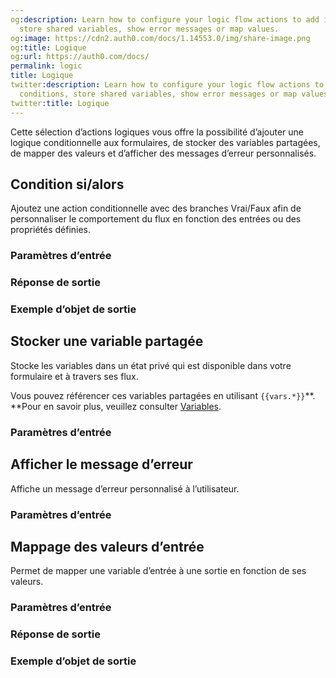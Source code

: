 ```yaml
---
og:description: Learn how to configure your logic flow actions to add if/then conditions,
  store shared variables, show error messages or map values.
og:image: https://cdn2.auth0.com/docs/1.14553.0/img/share-image.png
og:title: Logique
og:url: https://auth0.com/docs/
permalink: logic
title: Logique
twitter:description: Learn how to configure your logic flow actions to add if/then
  conditions, store shared variables, show error messages or map values.
twitter:title: Logique
---
```


Cette sélection d’actions logiques vous offre la possibilité d’ajouter une logique conditionnelle aux formulaires, de stocker des variables partagées, de mapper des valeurs et d’afficher des messages d’erreur personnalisés.

## Condition si/alors

Ajoutez une action conditionnelle avec des branches Vrai/Faux afin de personnaliser le comportement du flux en fonction des entrées ou des propriétés définies.

### Paramètres d’entrée



### Réponse de sortie



### Exemple d’objet de sortie



## Stocker une variable partagée

Stocke les variables dans un état privé qui est disponible dans votre formulaire et à travers ses flux.

Vous pouvez référencer ces variables partagées en utilisant `{{vars.*}}`**. **Pour en savoir plus, veuillez consulter [Variables](/variables).

### Paramètres d’entrée



## Afficher le message d’erreur

Affiche un message d’erreur personnalisé à l’utilisateur.



### Paramètres d’entrée



## Mappage des valeurs d’entrée

Permet de mapper une variable d’entrée à une sortie en fonction de ses valeurs.

### Paramètres d’entrée



### Réponse de sortie



### Exemple d’objet de sortie